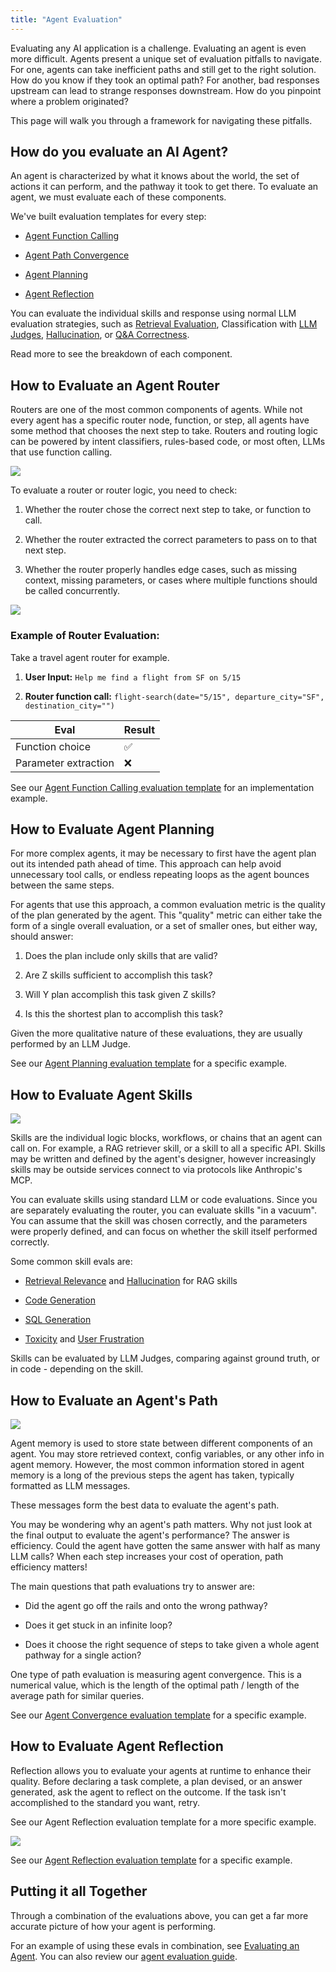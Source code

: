 ```yaml
---
title: "Agent Evaluation"
---
```


Evaluating any AI application is a challenge. Evaluating an agent is even more difficult. Agents present a unique set of evaluation pitfalls to navigate. For one, agents can take inefficient paths and still get to the right solution. How do you know if they took an optimal path? For another, bad responses upstream can lead to strange responses downstream. How do you pinpoint where a problem originated?

This page will walk you through a framework for navigating these pitfalls.

## How do you evaluate an AI Agent?

An agent is characterized by what it knows about the world, the set of actions it can perform, and the pathway it took to get there. To evaluate an agent, we must evaluate each of these components.

We've built evaluation templates for every step:

* [Agent Function Calling](/phoenix/evaluation/how-to-evals/running-pre-tested-evals/tool-calling-eval)

* [Agent Path Convergence](/phoenix/evaluation/how-to-evals/running-pre-tested-evals/agent-path-convergence)

* [Agent Planning](/phoenix/evaluation/how-to-evals/running-pre-tested-evals/agent-planning)

* [Agent Reflection](/phoenix/evaluation/how-to-evals/running-pre-tested-evals/agent-reflection)

You can evaluate the individual skills and response using normal LLM evaluation strategies, such as [Retrieval Evaluation](/phoenix/evaluation/how-to-evals/running-pre-tested-evals/retrieval-rag-relevance), Classification with [LLM Judges](/phoenix/learn/evaluation/llm-as-a-judge), [Hallucination](/phoenix/evaluation/how-to-evals/running-pre-tested-evals/hallucinations), or [Q\&A Correctness](/phoenix/evaluation/how-to-evals/running-pre-tested-evals/q-and-a-on-retrieved-data).

Read more to see the breakdown of each component.

## How to Evaluate an Agent Router

Routers are one of the most common components of agents. While not every agent has a specific router node, function, or step, all agents have some method that chooses the next step to take. Routers and routing logic can be powered by intent classifiers, rules-based code, or most often, LLMs that use function calling.

<Frame caption="A common router architecture">
  <img src="https://storage.googleapis.com/arize-phoenix-assets/assets/images/phoenix-docs-images/f422ae9d-image.jpeg" />
</Frame>

To evaluate a router or router logic, you need to check:

1. Whether the router chose the correct next step to take, or function to call.

2. Whether the router extracted the correct parameters to pass on to that next step.

3. Whether the router properly handles edge cases, such as missing context, missing parameters, or cases where multiple functions should be called concurrently.

<Frame caption="Evaluating a router">
  <img src="https://storage.googleapis.com/arize-phoenix-assets/assets/images/phoenix-docs-images/88cae57c-image.jpeg" />
</Frame>

### Example of Router Evaluation:

Take a travel agent router for example.

1. **User Input:** `Help me find a flight from SF on 5/15`

2. **Router function call:** `flight-search(date="5/15", departure_city="SF", destination_city="")`

| Eval                 | Result |
| -------------------- | ------ |
| Function choice      | ✅      |
| Parameter extraction | ❌      |

See our [Agent Function Calling evaluation template](/phoenix/evaluation/how-to-evals/running-pre-tested-evals/tool-calling-eval) for an implementation example.

## How to Evaluate Agent Planning

For more complex agents, it may be necessary to first have the agent plan out its intended path ahead of time. This approach can help avoid unnecessary tool calls, or endless repeating loops as the agent bounces between the same steps.

For agents that use this approach, a common evaluation metric is the quality of the plan generated by the agent. This "quality" metric can either take the form of a single overall evaluation, or a set of smaller ones, but either way, should answer:

1. Does the plan include only skills that are valid?

2. Are Z skills sufficient to accomplish this task?

3. Will Y plan accomplish this task given Z skills?

4. Is this the shortest plan to accomplish this task?

Given the more qualitative nature of these evaluations, they are usually performed by an LLM Judge.

See our [Agent Planning evaluation template](/phoenix/evaluation/how-to-evals/running-pre-tested-evals/agent-planning) for a specific example.

## How to Evaluate Agent Skills

<Frame caption="An example agent skill">
  <img src="https://storage.googleapis.com/arize-phoenix-assets/assets/images/phoenix-docs-images/b87bf0fc-image.jpeg" />
</Frame>

Skills are the individual logic blocks, workflows, or chains that an agent can call on. For example, a RAG retriever skill, or a skill to all a specific API. Skills may be written and defined by the agent's designer, however increasingly skills may be outside services connect to via protocols like Anthropic's MCP.

You can evaluate skills using standard LLM or code evaluations. Since you are separately evaluating the router, you can evaluate skills "in a vacuum". You can assume that the skill was chosen correctly, and the parameters were properly defined, and can focus on whether the skill itself performed correctly.

Some common skill evals are:

* [Retrieval Relevance](/phoenix/evaluation/how-to-evals/running-pre-tested-evals/retrieval-rag-relevance) and [Hallucination](/phoenix/evaluation/how-to-evals/running-pre-tested-evals/hallucinations) for RAG skills

* [Code Generation](/phoenix/evaluation/how-to-evals/running-pre-tested-evals/code-generation-eval)

* [SQL Generation](/phoenix/evaluation/how-to-evals/running-pre-tested-evals/sql-generation-eval)

* [Toxicity](/phoenix/evaluation/how-to-evals/running-pre-tested-evals/toxicity) and [User Frustration](/phoenix/evaluation/how-to-evals/running-pre-tested-evals/user-frustration)

Skills can be evaluated by LLM Judges, comparing against ground truth, or in code - depending on the skill.

## How to Evaluate an Agent's Path

<Frame caption="The steps an agent has taken, stored as messages">
  <img src="https://storage.googleapis.com/arize-phoenix-assets/assets/images/phoenix-docs-images/e5dd68bf-image.jpeg" />
</Frame>

Agent memory is used to store state between different components of an agent. You may store retrieved context, config variables, or any other info in agent memory. However, the most common information stored in agent memory is a long of the previous steps the agent has taken, typically formatted as LLM messages.

These messages form the best data to evaluate the agent's path.

<Info>
You may be wondering why an agent's path matters. Why not just look at the final output to evaluate the agent's performance? The answer is efficiency. Could the agent have gotten the same answer with half as many LLM calls? When each step increases your cost of operation, path efficiency matters!

</Info>

The main questions that path evaluations try to answer are:

* Did the agent go off the rails and onto the wrong pathway?

* Does it get stuck in an infinite loop?

* Does it choose the right sequence of steps to take given a whole agent pathway for a single action?

One type of path evaluation is measuring agent convergence. This is a numerical value, which is the length of the optimal path / length of the average path for similar queries.

See our [Agent Convergence evaluation template](/phoenix/evaluation/how-to-evals/running-pre-tested-evals/agent-path-convergence) for a specific example.

## How to Evaluate Agent Reflection

Reflection allows you to evaluate your agents at runtime to enhance their quality. Before declaring a task complete, a plan devised, or an answer generated, ask the agent to reflect on the outcome. If the task isn't accomplished to the standard you want, retry.

See our Agent Reflection evaluation template for a more specific example.

<Frame caption="Source: https://www.anthropic.com/research/building-effective-agents">
  <img src="https://storage.googleapis.com/arize-phoenix-assets/assets/images/phoenix-docs-images/5f005954-image.jpeg" />
</Frame>

See our [Agent Reflection evaluation template](/phoenix/evaluation/how-to-evals/running-pre-tested-evals/agent-reflection) for a specific example.

## Putting it all Together

Through a combination of the evaluations above, you can get a far more accurate picture of how your agent is performing.

For an example of using these evals in combination, see [Evaluating an Agent](https://arize.com/docs/phoenix/cookbook/evaluation/evaluate-an-agent). You can also review our [agent evaluation guide](https://arize.com/ai-agents/).


